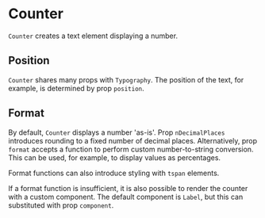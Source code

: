 
# Counter

<Meta of={CounterStories} />

`Counter` creates a text element displaying a number.

<ArgTypes of={CounterStories} />

## Position

`Counter` shares many props with `Typography`. The position of the text, for example, is determined by prop `position`.

<Canvas of={CounterStories.Position} />

## Format

By default, `Counter` displays a number 'as-is'.
Prop `nDecimalPlaces` introduces rounding to a fixed number of decimal places.
Alternatively, prop `format` accepts a function to perform custom number-to-string conversion.
This can be used, for example, to display values as percentages.

<Canvas of={CounterStories.CustomFormat} />

Format functions can also introduce styling with `tspan` elements.

<Canvas of={CounterStories.CustomFormatTspan} />

If a format function is insufficient, it is also possible to render the counter with a custom component.
The default component is `Label`, but this can substituted with prop `component`.
